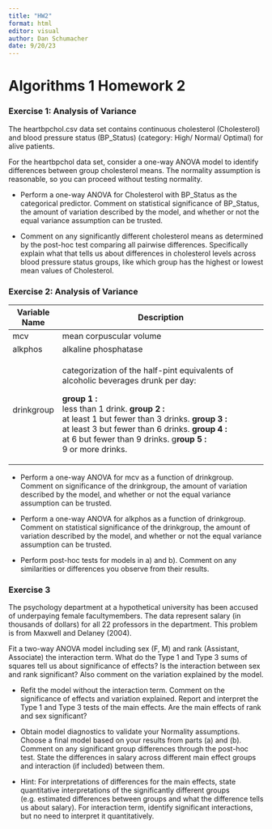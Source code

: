 ```yaml
---
title: "HW2"
format: html
editor: visual
author: Dan Schumacher
date: 9/20/23
---
```


# Algorithms 1 Homework 2

### Exercise 1: Analysis of Variance

The heartbpchol.csv data set contains continuous cholesterol (Cholesterol) and blood pressure status (BP_Status) (category: High/ Normal/ Optimal) for alive patients.\

For the heartbpchol data set, consider a one-way ANOVA model to identify differences between group cholesterol means. The normality assumption is reasonable, so you can proceed without testing normality.

-   Perform a one-way ANOVA for Cholesterol with BP_Status as the categorical predictor. Comment on statistical significance of BP_Status, the amount of variation described by the model, and whether or not the equal variance assumption can be trusted.

-   Comment on any significantly different cholesterol means as determined by the post-hoc test comparing all pairwise differences. Specifically explain what that tells us about differences in cholesterol levels across blood pressure status groups, like which group has the highest or lowest mean values of Cholesterol.

### Exercise 2: Analysis of Variance

+---------------+------------------------------------------------------------------------------------+
| Variable Name | Description                                                                        |
+===============+====================================================================================+
| mcv           | mean corpuscular volume                                                            |
+---------------+------------------------------------------------------------------------------------+
| alkphos       | alkaline phosphatase                                                               |
+---------------+------------------------------------------------------------------------------------+
| drinkgroup    | categorization of the half-pint equivalents of alcoholic beverages drunk per day:\ |
|               |                                                                                    |
|               | **group 1 :**\                                                                     |
|               | less than 1 drink. **group 2 :**\                                                  |
|               | at least 1 but fewer than 3 drinks. **group 3 :**\                                 |
|               | at least 3 but fewer than 6 drinks. **group 4 :**\                                 |
|               | at 6 but fewer than 9 drinks. g**roup 5 :**\                                       |
|               | 9 or more drinks.                                                                  |
+---------------+------------------------------------------------------------------------------------+

-   Perform a one-way ANOVA for mcv as a function of drinkgroup. Comment on significance of the drinkgroup, the amount of variation described by the model, and whether or not the equal variance assumption can be trusted.

-   Perform a one-way ANOVA for alkphos as a function of drinkgroup. Comment on statistical significance of the drinkgroup, the amount of variation described by the model, and whether or not the equal variance assumption can be trusted.

-   Perform post-hoc tests for models in a) and b). Comment on any similarities or differences you observe from their results.

### Exercise 3

The psychology department at a hypothetical university has been accused of underpaying female facultymembers. The data represent salary (in thousands of dollars) for all 22 professors in the department. This problem is from Maxwell and Delaney (2004).

Fit a two-way ANOVA model including sex (F, M) and rank (Assistant, Associate) the interaction term. What do the Type 1 and Type 3 sums of squares tell us about significance of effects? Is the interaction between sex and rank significant? Also comment on the variation explained by the model.

-   Refit the model without the interaction term. Comment on the significance of effects and variation explained. Report and interpret the Type 1 and Type 3 tests of the main effects. Are the main effects of rank and sex significant?

-   Obtain model diagnostics to validate your Normality assumptions. Choose a final model based on your results from parts (a) and (b). Comment on any significant group differences through the post-hoc test. State the differences in salary across different main effect groups and interaction (if included) between them.

-   Hint: For interpretations of differences for the main effects, state quantitative interpretations of the significantly different groups (e.g. estimated differences between groups and what the difference tells us about salary). For interaction term, identify significant interactions, but no need to interpret it quantitatively.

